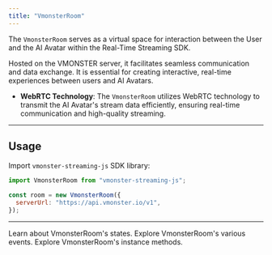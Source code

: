 ```yaml
---
title: "VmonsterRoom"
---
```


The `VmonsterRoom` serves as a virtual space for interaction between the User and the AI Avatar within the Real-Time Streaming SDK.

Hosted on the VMONSTER server, it facilitates seamless communication and data exchange. It is essential for creating interactive, real-time experiences between users and AI Avatars.

- **WebRTC Technology**: The `VmonsterRoom` utilizes WebRTC technology to
  transmit the AI Avatar's stream data efficiently, ensuring real-time
  communication and high-quality streaming.

---

## Usage

Import `vmonster-streaming-js` SDK library:

```js
import VmonsterRoom from "vmonster-streaming-js";

const room = new VmonsterRoom({
  serverUrl: "https://api.vmonster.io/v1",
});
```

---

<CardGroup cols={2}>
  <Card title="States" icon="sparkles" href="/pages/states" cta="a">
    Learn about VmonsterRoom's states.
  </Card>
  <Card title="Events" icon="bolt" href="/pages/events">
    Explore VmonsterRoom's various events.
  </Card>
  <Card title="Instance Methods" icon="laptop-code" href="/pages/instance_Methods">
    Explore VmonsterRoom's instance methods.
  </Card>
</CardGroup>